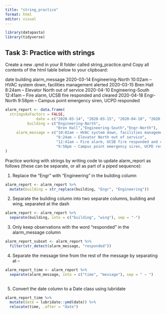 ```yaml
---
title: "string_practice"
format: html
editor: visual
---
```


```r
library(datapasta)
library(tidyverse)
```


## Task 3: Practice with strings
Create a new .qmd in your R folder called string_practice.qmd
Copy all contents of the html table below to your clipboard:

date	building	alarm_message
2020-03-14	Engineering-North	10:02am – HVAC system down, facilities management alerted
2020-03-15	Bren Hall	8:24am – Elevator North out of service
2020-04-10	Engineering-South	12:41am – Fire alarm, UCSB fire responded and cleared
2020-04-18	Engr-North	9:58pm – Campus point emergency siren, UCPD responded

```r
alarm_report <- data.frame(
  stringsAsFactors = FALSE,
              date = c("2020-03-14", "2020-03-15", "2020-04-10", "2020-04-18"),
          building = c("Engineering-North",
                       "Bren Hall","Engineering-South","Engr-North"),
     alarm_message = c("10:02am – HVAC system down, facilities management alerted",
                       "8:24am – Elevator North out of service",
                       "12:41am – Fire alarm, UCSB fire responded and cleared",
                       "9:58pm – Campus point emergency siren, UCPD responded")
)
```

Practice working with strings by writing code to update alarm_report as follows (these can be separate, or all as part of a piped sequence):

1. Replace the “Engr” with “Engineering” in the building column
```r
alarm_report <- alarm_report %>% 
  mutate(building = str_replace(building, "Engr", "Engineering"))
```


2. Separate the building column into two separate columns, building and wing, separated at the dash
```r
alarm_report <- alarm_report %>%
  separate(building, into = c("building", "wing"), sep = "-")
```


3. Only keep observations with the word “responded” in the alarm_message column
```r
alarm_report_subset <- alarm_report %>%
  filter(str_detect(alarm_message, "responded"))

```


4. Separate the message time from the rest of the message by separating at --
```r
alarm_report_time <- alarm_report %>%
  separate(alarm_message, into = c("time", "message"), sep = " – ")
  
```


5. Convert the date column to a Date class using lubridate
```r
alarm_report_time %>%
  mutate(date = lubridate::ymd(date)) %>% 
  relocate(time, .after = "date")
```


